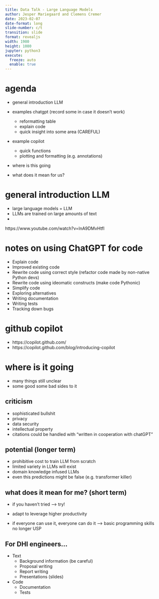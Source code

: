 ```yaml
---
title: Data Talk - Large Language Models
author: Jesper Mariegaard and Clemens Cremer
date: 2023-02-07
date-format: long
slide-number: c/t
transition: slide
format: revealjs
width: 1980
height: 1080
jupyter: python3
execute: 
  freeze: auto
  enable: true
---
```




# agenda

- general introduction LLM  
- examples chatgpt (record some in case it doesn't work)  
	- reformatting table  
	- explain code
    - quick insight into some area (CAREFUL)    
- example copilot  
	- quick functions
    - plotting and formatting (e.g. annotations) 
- where is this going   

- what does it mean for us?   

# general introduction LLM

- large language models = LLM
- LLMs are trained on large amounts of text
- 

::: footer
https://www.youtube.com/watch?v=lnA9DMvHtfI
:::


# notes on using ChatGPT for code

- Explain code
- Improved existing code
- Rewrite code using correct style (refactor code made by non-native Python devs)
- Rewrite code using ideomatic constructs (make code Pythonic)
- Simplify code
- Exploring alternatives
- Writing documentation
- Writing tests
- Tracking down bugs


# github copilot

- https://copilot.github.com/
- https://copilot.github.com/blog/introducing-copilot


# where is it going 
- many things still unclear
- some good some bad sides to it


## criticism
- sophisticated bullshit
- privacy  
- data security  
- intellectual property  
- citations could be handled with "written in cooperation with chatGPT"  



## potential (longer term)
- prohibitive cost to train LLM from scratch
- limited variety in LLMs will exist
- domain knowledge infused LLMs
- even this predictions might be false (e.g. transformer killer)


## what does it mean for me? (short term)

- if you haven't tried --> try!
- adapt to leverage higher productivity  

- if everyone can use it, everyone can do it --> basic programming skills no longer USP  


## For DHI engineers... 

- Text
    - Background information (be careful)  
    - Proposal writing
    - Report writing
    - Presentations (slides)
- Code
    - Documentation    
    - Tests